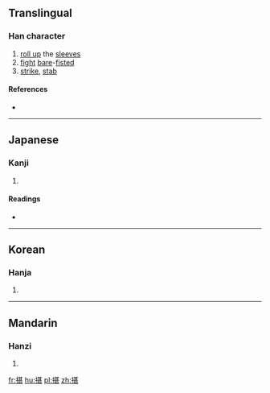 ==Translingual==

===Han character===
{{Han char|rn=64|rad=手|as=09|sn=12|four=5401<sub>1</sub>|canj=手廿一女 (QTMV)|ids=⿰[[扌]][[甚]]}}

# [[roll up]] the [[sleeve]]s
# [[fight]] [[bare]]-[[fist]]ed
# [[strike]], [[stab]]

====References====
* {{Han ref|kx=0442.030|dkj=12350|dj=0793.050|hdz=31911.080|uh=63D5|ud=25557|bh=D95F|bd=55647}}

----

==Japanese==

===Kanji===
{{ja-kanji|grade=|rs=手09}}

# {{defn|lang=ja|sort=手09}}

====Readings====
* {{ja-readings|on=[[ちん]] (chin)|kun=[[うつ]] (utsu), [[さす]] (sasu)}}

----

==Korean==

===Hanja===
{{ko-hanja|hangeul=[[침]]|eumhun=|rv=chim|mr=ch'im|y=chim}}

# {{defn|lang=ko|sort=手09}}

----

==Mandarin==

===Hanzi===
{{cmn-hanzi|pin=[[jí]] ([[ji2]]), [[zhèn]] ([[zhen4]])|wg=chi<sup>2</sup>, chen<sup>4</sup>}}

# {{defn|lang=cmn|sort=手09}}

[[fr:揕]]
[[hu:揕]]
[[pl:揕]]
[[zh:揕]]